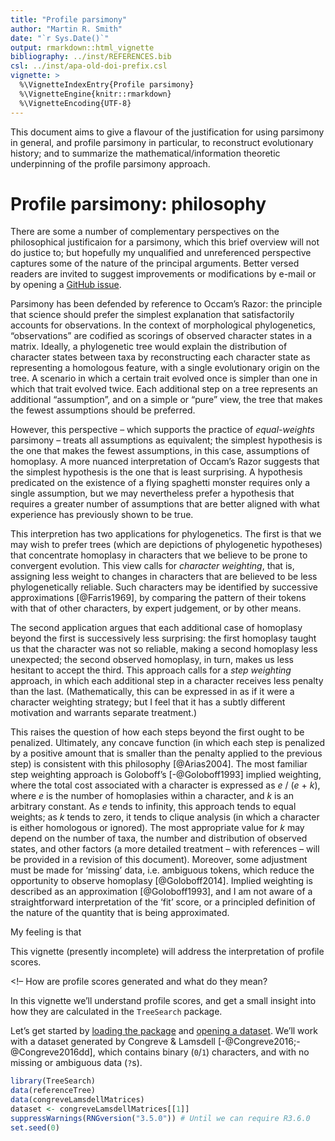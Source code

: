```yaml
---
title: "Profile parsimony"
author: "Martin R. Smith"
date: "`r Sys.Date()`"
output: rmarkdown::html_vignette
bibliography: ../inst/REFERENCES.bib
csl: ../inst/apa-old-doi-prefix.csl
vignette: >
  %\VignetteIndexEntry{Profile parsimony}
  %\VignetteEngine{knitr::rmarkdown}
  %\VignetteEncoding{UTF-8}
---
```


This document aims to give a flavour of the justification for using parsimony
in general, and profile parsimony in particular, to reconstruct evolutionary
history; and to summarize the mathematical/information theoretic underpinning
of the profile parsimony approach.


# Profile parsimony: philosophy

There are some a number of complementary perspectives on the philosophical
justificaion for a parsimony, which this brief overview will not do justice to;
but hopefully my unqualified and unreferenced perspective captures some of the
nature of the principal arguments.
Better versed readers are invited to suggest improvements or modifications
by e-mail or by opening a [GitHub issue](https://github.com/ms609/TreeSearch/issues/new/).

Parsimony has been defended by reference to Occam's Razor: the principle that
science should prefer the simplest explanation that satisfactorily accounts
for observations.  In the context of morphological phylogenetics, "observations"
are codified as scorings of observed character states in a matrix.
Ideally, a phylogenetic tree would explain the distribution of character states
between taxa by reconstructing each character state as representing a 
homologous feature, with a single evolutionary origin on the tree.
A scenario in which a certain trait evolved once is simpler than one in which
that trait evolved twice.
Each additional step on a tree represents an additional "assumption",
and on a simple or "pure" view, the tree that makes the fewest assumptions
should be preferred.

However, this perspective -- which supports the practice of *equal-weights*
parsimony -- treats all assumptions as equivalent; the simplest hypothesis
is the one that makes the fewest assumptions, in this case, assumptions 
of homoplasy.
A more nuanced interpretation of Occam's Razor suggests that the simplest
hypothesis is the one that is least surprising.  A hypothesis predicated
on the existence of a flying spaghetti monster requires only a single
assumption, but we may nevertheless prefer a hypothesis that requires a greater
number of assumptions that are better aligned with what experience has 
previously shown to be true.

This interpretion has two applications for phylogenetics.
The first is that we may wish to prefer trees (which are depictions of 
phylogenetic hypotheses) that concentrate homoplasy in characters that we
believe to be prone to convergent evolution.
This view calls for *character weighting*, that is, assigning less weight
to changes in characters that are believed to be less phylogenetically reliable.
Such characters may be identified by successive approximations [@Farris1969],
by comparing the pattern of their tokens with that of other characters,
by expert judgement, or by other means.

The second application argues that each additional case of homoplasy beyond
the first is successively less surprising: the first homoplasy taught us that
the character was not so reliable, making a second homoplasy less unexpected;
the second observed homoplasy, in turn, makes us less hesitant to accept the
third.  This approach calls for a *step weighting* approach, in which each
additional step in a character receives less penalty than the last.
(Mathematically, this can be expressed in as if it were a character weighting
strategy; but I feel that it has a subtly different motivation and warrants
separate treatment.)

This raises the question of how each steps beyond the first ought to be
penalized.  Ultimately, any concave function (in which each step is penalized
by a positive amount that is smaller than the penalty applied to the previous
step) is consistent with this philosophy [@Arias2004].
The most familiar step weighting approach is Goloboff's [-@Goloboff1993]
implied weighting, where the total cost associated with a character is expressed
as _e_ / (_e_ + _k_), where _e_ is the number of homoplasies within a character,
and _k_ is an arbitrary constant.  As _e_ tends to infinity, this approach tends
to equal weights; as _k_ tends to zero, it tends to clique analysis (in which
a character is either homologous or ignored).
The most appropriate value for _k_ may depend on the number of taxa, the number
and distribution of observed states, and other factors 
(a more detailed treatment -- with references -- will be provided in a revision
of this document).  Moreover, some adjustment must be made for 'missing' data,
i.e. ambiguous tokens, which reduce the opportunity to observe homoplasy
[@Goloboff2014].
Implied weighting is described as an approximation [@Goloboff1993], and I am not
aware of a straightforward interpretation of the 'fit' score, or a principled
definition of the nature of the quantity that is being approximated.

My feeling is that 











This vignette (presently incomplete) will address the interpretation of 
profile scores.

<!--
How are profile scores generated and what do they mean?



In this vignette we'll understand profile scores, and get a small insight 
into how they are calculated in the `TreeSearch` package.

Let's get started by [loading the package](getting-started.html) and
[opening a dataset](https://ms609.github.io/TreeTools/articles/load-data.html). 
We'll work with a dataset generated by Congreve & Lamsdell [-@Congreve2016;-@Congreve2016dd], which contains binary (`0`/`1`) characters,
and with no missing or ambiguous data (`?`s).

```r
library(TreeSearch)
data(referenceTree)
data(congreveLamsdellMatrices)
dataset <- congreveLamsdellMatrices[[1]]
suppressWarnings(RNGversion("3.5.0")) # Until we can require R3.6.0
set.seed(0)
```
